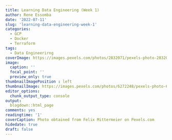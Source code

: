 ```yaml
---
title: Learning Data Engineering (Week 1)
author: Rene Essomba
date: '2022-07-11'
slug: 'learning-data-engineering-week-1'
categories:
  - GCP
  - Docker
  - Terraform
tags:
  - Data Engineerirng
coverImage: https://images.pexels.com/photos/2832071/pexels-photo-2832071.jpeg?cs=srgb&dl=pexels-felix-mittermeier-2832071.jpg&fm=jpg
image:
  caption: ''
  focal_point: ''
  preview_only: true
thumbnailImagePosition : left
thumbnailImage: https://images.pexels.com/photos/6272248/pexels-photo-6272248.jpeg?cs=srgb&dl=pexels-enric-cruz-l%C3%B3pez-6272248.jpg&fm=jpg
editor_options: 
  chunk_output_type: console
output:
  blogdown::html_page
comments: yes
readingtime: '1'
coverCaption: Photo obtained from Felix Mittermeier on Pexels.com
hidedate: true
draft: false
---
```



